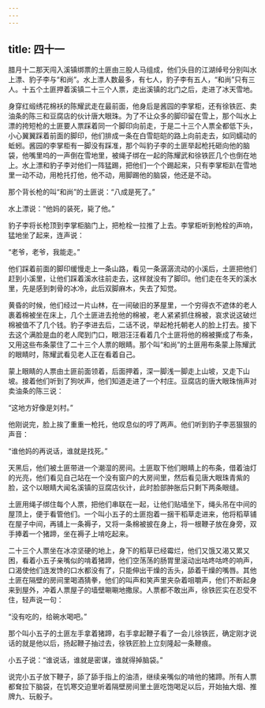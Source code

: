 ```yaml
---
---
---
```

title: 四十一
---



腊月十二那天闯入溪镇绑票的土匪由三股人马组成，他们头目的江湖绰号分别叫水上漂、豹子李与“和尚”。水上漂人数最多，有七人，豹子李有五人，“和尚”只有三人。十五个土匪押着溪镇二十三个人票，走出溪镇的北门之后，走进了冰天雪地。

身穿红缎绣花棉袄的陈耀武走在最前面，他身后是酱园的李掌柜，还有徐铁匠、卖油条的陈三和豆腐店的伙计唐大眼珠。为了不让众多的脚印留在雪上，那个叫水上漂的挎短枪的土匪要人票踩着同一个脚印向前走，于是二十三个人票全都低下头，小心翼翼踩着前面的脚印，他们排成一条在白雪皑皑的路上向前走去，如同蠕动的蚯蚓。酱园的李掌柜有一脚没有踩准，那个叫豹子李的土匪举起枪托砸向他的脑袋，他嘴里呜的一声倒在雪地里，被绳子绑在一起的陈耀武和徐铁匠几个也倒在地上。水上漂和豹子李对他们一阵猛踢，把他们一个个踢起来，只有李掌柜趴在雪地里一动不动，用枪托打他，他不动，用脚踢他的脑袋，他还是不动。

那个背长枪的叫“和尚”的土匪说：“八成是死了。”

水上漂说：“他妈的装死，毙了他。”

豹子李将长枪顶到李掌柜脑门上，把枪栓一拉推了上去。李掌柜听到枪栓的声响，猛地坐了起来，连声说：

“老爷，老爷，我能走。”

他们踩着前面的脚印缓慢走上一条山路，看见一条潺潺流动的小溪后，土匪把他们赶到小溪里，让他们踩着溪水往前走去，这样就没有了脚印。他们走在冬天的溪水里，先是感到刺骨的冰冷，此后双脚麻木，失去了知觉。

黄昏的时候，他们经过一片山林，在一间破旧的茅屋里，一个穷得衣不遮体的老人裹着棉被坐在床上，几个土匪进去抢他的棉被，老人紧紧抓住棉被，哀求说这破烂棉被值不了几个钱。豹子李进去后，二话不说，举起枪托朝老人的脸上打去。接下去这个满脸是血的老人爬到门口，眼泪汪汪看着几个土匪将他的棉被撕成了布条，又用这些布条蒙住了二十三个人票的眼睛。那个叫“和尚”的土匪用布条蒙上陈耀武的眼睛时，陈耀武看见老人正在看着自己。

蒙上眼睛的人票由土匪前面领着，后面押着，深一脚浅一脚走上山坡，又走下山坡。接着他们听到了狗吠声，他们知道走进了一个村庄。豆腐店的唐大眼珠悄声对卖油条的陈三说：

“这地方好像是刘村。”

他刚说完，脸上挨了重重一枪托，他叹息似的哼了两声。他们听到豹子李恶狠狠的声音：

“谁他妈的再说话，谁就是找死。”

天黑后，他们被土匪带进一个潮湿的房间。土匪取下他们眼睛上的布条，借着油灯的光亮，他们看见自己站在一个没有窗户的大房间里，然后看见唐大眼珠青紫的脸，这个以眼睛大闻名溪镇的豆腐店伙计，此时脸部肿胀后只剩下两条眼缝。

土匪用绳子绑住每个人票，把他们串联在一起，让他们贴墙坐下，绳头吊在中间的屋顶上，便于看管他们。一个叫小五子的土匪抱着一捆干稻草走进来，他将稻草铺在屋子中间，再铺上一条褥子，又将一条棉被披在身上，将一根鞭子放在身旁，双手捧着一个猪蹄，坐在褥子上啃吃起来。

二十三个人票坐在冰凉坚硬的地上，身下的稻草已经霉烂，他们又饿又渴又累又困，看着小五子亲嘴似的啃着猪蹄，他们空荡荡的肠胃里滚动出咕咚咕咚的响声，口渴使他们连发馋的口水都没有了，只能伸出干燥的舌头，舔着干燥的嘴唇。其他土匪在隔壁的房间里喝酒猜拳，他们的叫声和笑声里夹杂着咀嚼声，他们不断起身来到屋外，冲着人票屋子的墙壁唰唰地撒尿。人票都不敢出声，徐铁匠实在忍受不住，轻声说一句：

“没有吃的，给碗水喝吧。”

那个叫小五子的土匪左手拿着猪蹄，右手拿起鞭子看了一会儿徐铁匠，确定刚才说话的就是他以后，扬起鞭子抽过去，徐铁匠脸上立刻隆起一条鞭痕。

小五子说：“谁说话，谁就是密谋，谁就得掉脑袋。”

说完小五子放下鞭子，舔了舔手指上的油渍，继续亲嘴似的啃他的猪蹄。所有人票都耷拉下脑袋，在饥寒交迫里听着隔壁房间里土匪吃饱喝足以后，开始抽大烟、推牌九、玩骰子。